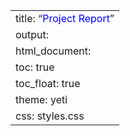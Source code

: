 ---
title: "<span style='color: blue;'>Project Report</span>"
output: 
  html_document:
    toc: true
    toc_float: true
    theme: yeti
css: styles.css
---